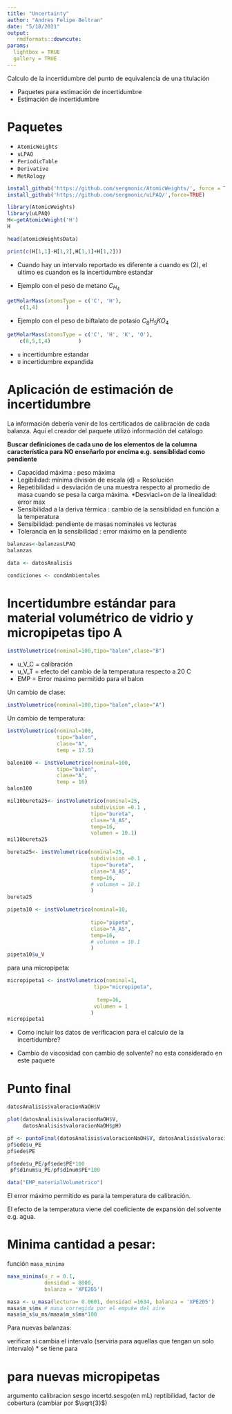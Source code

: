 ```yaml
---
title: "Uncertainty"
author: "Andres Felipe Beltran"
date: "5/18/2021"
output:
   rmdformats::downcute:
params:
  lightbox = TRUE
  gallery = TRUE
---
```


Calculo de la incertidumbre del punto de equivalencia de una titulación

* Paquetes para estimación de incertidumbre
* Estimación de incertidumbre 

# Paquetes

* `AtomicWeights`
* `uLPAQ`
* `PeriodicTable`
* `Derivative`
* `MetRology`


```r
install_github('https://github.com/sergmonic/AtomicWeights/', force = T)
install_github('https://github.com/sergmonic/uLPAQ/',force=TRUE)
```


```r
library(AtomicWeights)
library(uLPAQ)
H<-getAtomicWeight('H')
H
```


```r
head(atomicWeightsData)
```



```r
print(c(H[1,1]-H[1,2],H[1,1]+H[1,2]))
```

* Cuando hay un intervalo reportado es diferente a cuando es (2), el ultimo es cuandon es la incertidumbre estandar

* Ejemplo con el peso de metano $C_H_4$

```r
getMolarMass(atomsType = c('C', 'H'),
    c(1,4)         )
```


* Ejemplo con el peso de biftalato de potasio $C_8H_5KO_4$

```r
getMolarMass(atomsType = c('C', 'H', 'K', 'O'),
    c(8,5,1,4)         )
```
* `u` incertidumbre estandar
* `U` incertidumbre expandida


# Aplicación de estimación de incertidumbre

La información debería venir de los certificados de calibración de cada balanza. Aquí el creador del paquete utilizó información del catálogo

**Buscar definiciones de cada uno de los elementos de la columna característica para NO enseñarlo por encima e.g. sensiblidad como pendiente**

* Capacidad máxima : peso máxima
* Legibilidad: mínima división de escala (d) = Resolución
* Repetibilidad = desviación de una muestra respecto al promedio de masa cuando se pesa la carga máxima. 
*Desviaci+on de la linealidad: error max
* Sensibilidad a la deriva térmica : cambio de la sensiblidad en función a la temperatura
* Sensibilidad: pendiente de masas nominales vs lecturas
* Tolerancia en la sensibilidad : error máximo en la pendiente 

```r
balanzas<-balanzasLPAQ
balanzas
```

```r
data <- datosAnalisis
```

```r
condiciones <- condAmbientales
```


# Incertidumbre estándar para material volumétrico de vidrio y micropipetas tipo A

```r
instVolumetrico(nominal=100,tipo="balon",clase="B")

```
* u_V_C = calibración
* u_V_T = efecto del cambio de la temperatura respecto a 20 C
* EMP = Error maximo permitido para el balon 

Un cambio de clase:

```r
instVolumetrico(nominal=100,tipo="balon",clase="A")

```
Un cambio de temperatura:

```r
instVolumetrico(nominal=100,
                tipo="balon",
                clase="A",
                temp = 17.5)
```
```r
balon100 <- instVolumetrico(nominal=100,
                tipo="balon",
                clase="A",
                temp = 16)
balon100
```
```r
mil10bureta25<- instVolumetrico(nominal=25,
                           subdivision =0.1 ,
                           tipo="bureta",
                           clase="A_AS",
                           temp=16,
                           volumen = 10.1)
mil10bureta25
```
```r
bureta25<- instVolumetrico(nominal=25,
                           subdivision =0.1 ,
                           tipo="bureta",
                           clase="A_AS",
                           temp=16,
                           # volumen = 10.1
                           )
bureta25
```
```r
pipeta10 <- instVolumetrico(nominal=10,
                         
                           tipo="pipeta",
                           clase="A_AS",
                           temp=16,
                           # volumen = 10.1
                           )
pipeta10$u_V
```
para una micropipeta:

```r
micropipeta1 <- instVolumetrico(nominal=1,
                            tipo="micropipeta",
                           
                             temp=16,
                            volumen = 1
                           )
micropipeta1
```

* Como incluir los datos de verificacion para el calculo de la incertidumbre?

* Cambio de viscosidad con cambio de solvente? no esta considerado en este paquete

# Punto final


```r
datosAnalisis$valoracionNaOH$V

```
```r
plot(datosAnalisis$valoracionNaOH$V,
     datosAnalisis$valoracionNaOH$pH)
```
```r
pf <- puntoFinal(datosAnalisis$valoracionNaOH$V, datosAnalisis$valoracionNaOH$pH, intervalo_x = c(0, 0))
pf$ede$u_PE
pf$ede$PE


```
```r
pf$ede$u_PE/pf$ede$PE*100
 pf$d1num$u_PE/pf$d1num$PE*100
```



```r
data("EMP_materialVolumetrico")
```

El error máximo permitido es para la temperatura de calibración.

El efecto de la temperatura viene del coeficiente de expansión del solvente e.g. agua.


# Minima cantidad a pesar:

función `masa_minima` 

```r
masa_minima(u_r = 0.1, 
            densidad = 8000, 
            balanza = 'XPE205')
```

```r
masa <- u_masa(lectura= 0.0601, densidad =1634, balanza = 'XPE205')
masa$m_s$ms # masa corregida por el empuke del aire
masa$m_s$u_ms/masa$m_s$ms*100
```
Para nuevas balanzas:

verificar si cambia el intervalo
(serviria para aquellas que tengan un solo intervalo)
* se tiene para 

# para nuevas micropipetas

argumento calibracion
sesgo incertd.sesgo(en mL) reptibilidad, factor de cobertura (cambiar por $\sqrt{3}$)


